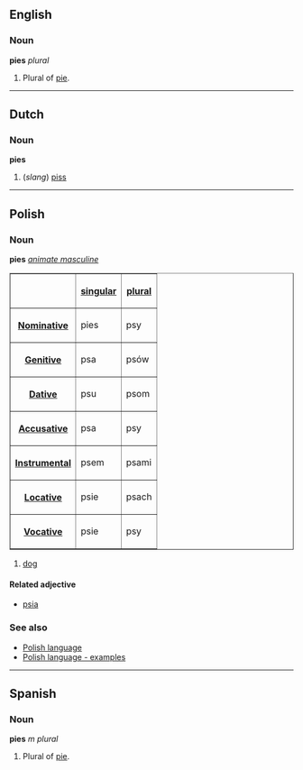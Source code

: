 ==English==
=== Noun ===
'''pies''' ''plural''

#Plural of [[pie]].
<!--Do not add translations, synonyms, etc, here - put these at [[pie]]-->

----
== Dutch ==
=== Noun ===
'''pies'''

#(''slang'') [[piss]]

----
== Polish ==
=== Noun ===
'''pies''' ''[[Polish language - animate masculine noun declension|animate masculine]]''

<table border=1>
<tr><th><th>[[Polish language - singular number|singular]]<th>[[Polish language - plural number|plural]]</tr>
<tr><th>[[Polish language - nominative|Nominative]]<td>pies<td>psy</tr>
<tr><th>[[Polish language - genitive|Genitive]]<td>psa<td>psów</tr>
<tr><th>[[Polish language - dative|Dative]]<td>psu<td>psom</tr>
<tr><th>[[Polish language - accusative|Accusative]]<td>psa<td>psy</tr>
<tr><th>[[Polish language - instrumental|Instrumental]]<td>psem<td>psami</tr>
<tr><th>[[Polish language - locative|Locative]]<td>psie<td>psach</tr>
<tr><th>[[Polish language - vocative|Vocative]]<td>psie<td>psy</tr>
</table>

#[[dog]]

====Related adjective====
*[[Polish word - psia|psia]]

===See also===
*[[Polish language]]
*[[Polish language - examples]]

----
==Spanish==
=== Noun ===
'''pies''' ''m plural''

#Plural of [[pie#Spanish|pie]].
<!--Do not add translations, synonyms, etc, here - put these at [[pie]]-->